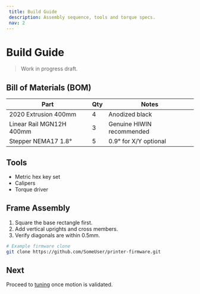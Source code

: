 ```yaml
---
 title: Build Guide
 description: Assembly sequence, tools and torque specs.
 nav: 2
---
```


# Build Guide

> Work in progress draft.

## Bill of Materials (BOM)

| Part | Qty | Notes |
| ---- | --- | ----- |
| 2020 Extrusion 400mm | 4 | Anodized black |
| Linear Rail MGN12H 400mm | 3 | Genuine HIWIN recommended |
| Stepper NEMA17 1.8° | 5 | 0.9° for X/Y optional |

## Tools

- Metric hex key set
- Calipers
- Torque driver

## Frame Assembly

1. Square the base rectangle first.
2. Add vertical uprights and cross members.
3. Verify diagonals are within 0.5mm.

```bash
# Example firmware clone
git clone https://github.com/SomeUser/printer-firmware.git
```

## Next
Proceed to [tuning](/docs/tuning) once motion is validated.
